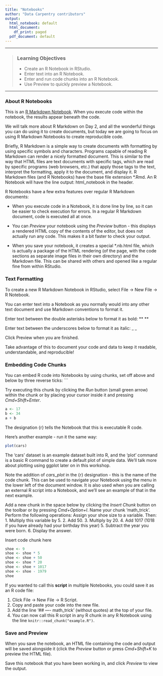 ```yaml
---
title: "Notebooks"
author: "Data Carpentry contributors"
output:
  html_notebook: default
  html_document:
    df_print: paged
  pdf_document: default
---
```


------------

> ### Learning Objectives
>
> * Create an R Notebook in RStudio.
> * Enter text into an R Notebook.
> * Enter and run code chunks into an R Notebook.
> * Use Preview to quickly preview a Notebook.

------------

### About R Notebooks

This is an [R Markdown Notebook](https://rmarkdown.rstudio.com/r_notebooks.html). When you execute code within the notebook, the 
results appear beneath the code.

We will talk more about R Markdown on Day 2, and all the wonderful things you can do using it to create documents, but today we 
are going to focus on using R Markdown Notebooks to create reproducible code.

Briefly, R Markdown is a simple way to create documents with formatting by using specific symbols and characters. Programs capable 
of reading R Markdown can render a nicely formatted document. This is similar to the way that HTML files are text documents with 
specific tags, which are read by specific programs (web browsers, etc.) that apply those tags to the text, interpret the 
formatting, apply it to the document, and display it. R Markdown files (and R Notebooks) have the base file extension *.Rmd. An R 
Notebook will have the line 
output: html_notebook
in the header. 

R Notebooks have a few extra features over regular R Markdown documents:

* When you execute code in a Notebook, it is done line by line, so it can be easier to check execution for errors. In a regular R 
Markdown document, code is executed all at once.

* You can *Preview* your notebook using the *Preview* button - this displays a rendered HTML copy of the contents of the editor, 
but does not actually run any code. This makes it a bit faster to check your output.

* When you save your notebook, it creates a special *.nb.html file, which is actually a package of the HTML rendering (of the 
page, with the code sections as separate image files in their own directory) and the Markdown file. This can be shared with 
others and opened like a regular fine from within RStudio.


### Text Formatting

To create a new R Markdown Notebook in RStudio, select File -> New File -> R Notebook.

You can enter text into a Notebook as you normally would into any other text document and use Markdown conventions to format it.

Enter text between the double asterisks below to format it as bold:
** **

Enter text between the underscores below to format it as italic:
_ _

Click Preview when you are finished.

Take advantage of this to document your code and data to keep it readable, understandable, and reproducible!


### Embedding Code Chunks

You can embed R code into Notebooks by using chunks, set off above and below by three reverse ticks: ``` 

Try executing this chunk by clicking the *Run* button (small green arrow) within the chunk or by placing your cursor 
inside it and pressing *Cmd+Shift+Enter*.

```r
a <- 17
b <- 34
a + b
```

The designation {r} tells the Notebook that this is executable R code.

Here's another example - run it the same way:

```r
plot(cars)
```

The 'cars' dataset is an example dataset built into R, and the 'plot' command is a basic R command to create a default plot of 
simple data. We'll talk more about plotting using ggplot later on in this workshop.

Note the addition of *cars_plot* in the {r} designation - this is the name of the code chunk. This can be used to 
navigate your Notebook using the menu in the lower left of the document window. It is also used when you are calling 
an external R script into a Notebook, and we'll see an example of that in the next example.

Add a new chunk in the space below by clicking the *Insert Chunk* button on the toolbar or by pressing *Cmd+Option+I*. 
Name your chunk 'math_trick'.
Perform the following operations:
Assign your shoe size to a variable. Then:
1. Multiply this variable by 5.
2. Add 50.
3. Multiply by 20.
4. Add 1017 (1018 if you have already had your birthday this year)
5. Subtract the year you were born.
6. Display the answer.

Insert code chunk here
```r
shoe <- 9
shoe <- shoe * 5
shoe <- shoe + 50
shoe <- shoe * 20
shoe <- shoe + 1017
shoe <- shoe - 1979
shoe
```

If you wanted to call this **script** in multiple Notebooks, you could save it as an R code file:

1. Click File -> New File -> R Script.
2. Copy and paste your code into the new file.
3. Add the line '## ---- math_trick' (without quotes) at the top of your file.
4. You can now call this R script in any R chunk in any R Notebook using the line `knitr::read_chunk("example.R")`.


### Save and Preview

When you save the notebook, an HTML file containing the code and output will be saved alongside it (click the *Preview* button 
or press *Cmd+Shift+K* to preview the HTML file). 

Save this notebook that you have been working in, and click *Preview* to view the output.